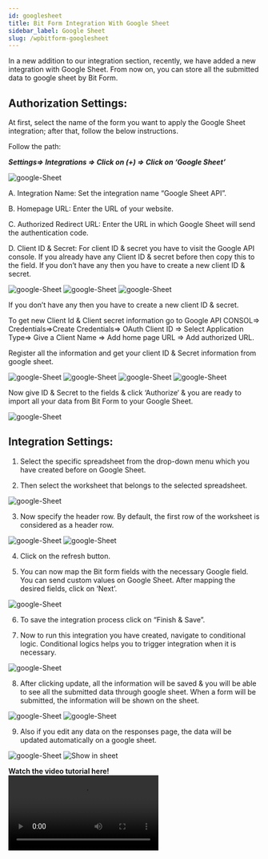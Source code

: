 ```yaml
---
id: googlesheet
title: Bit Form Integration With Google Sheet 
sidebar_label: Google Sheet
slug: /wpbitform-googlesheet
---
```


In a new addition to our integration section, recently, we have added a new integration with Google Sheet. From now on, you can store all the submitted data to google sheet by Bit Form.

## Authorization Settings:

At first, select the name of the form you want to apply the Google Sheet integration; after that, follow the below instructions.

Follow the path:

***Settings=> Integrations => Click on (+) => Click on ‘Google Sheet’***

<Image src="Google-Sheet-Integration/Select Google Sheet Integration" alt="google-Sheet" w="1875" h="420" />

A. Integration Name: Set the integration name “Google Sheet API”.

B. Homepage URL: Enter the URL of your website.

C. Authorized Redirect URL: Enter the URL in which Google Sheet will send the authentication code.

D. Client ID & Secret: For client ID & secret you have to visit the Google API console. If you already have any Client ID & secret before then copy this to the field. If you don’t have any then you have to create a new client ID & secret.

<Image src="Google-Sheet-Integration/To get ID & Secret" alt="google-Sheet" w="1020" h="550" />

<Image src="Google-Sheet-Integration/Credential to Google sheet" alt="google-Sheet" w="1020" h="300" />

<Image src="Google-Sheet-Integration/Created ID & Secret" alt="google-Sheet" w="1913" h="250" />

If you don’t have any then you have to create a new client ID & secret.

To get new Client Id & Client secret information go to Google API CONSOL=> Credentials=>Create Credentials=> OAuth Client ID => Select Application Type=> Give a Client Name => Add home page URL => Add authorized URL.

Register all the information and get your client ID & Secret information from google sheet.

<Image src="Google-Sheet-Integration/Create credentials_1" alt="google-Sheet" w="1875" h="300" />

<Image src="Google-Sheet-Integration/Create Credentials_2" alt="google-Sheet" w="1875" h="300" />

<Image src="Google-Sheet-Integration/Create Credential_3" alt="google-Sheet" w="1875" h="350" />

<Image src="Google-Sheet-Integration/Create Credential_4" alt="google-Sheet" w="1875" h="500" />

Now give ID & Secret to the fields & click ‘Authorize‘ & you are ready to import all your data from Bit Form to your Google Sheet.

<Image src="Google-Sheet-Integration/Give Id & secret" alt="google-Sheet" w="1875" h="350" />

## Integration Settings:

1. Select the specific spreadsheet from the drop-down menu which you have created before on Google Sheet.

2. Then select the worksheet that belongs to the selected spreadsheet.

<Image src="Google-Sheet-Integration/Spreadsheet, Worksheet,Header Row" alt="google-Sheet" w="1875" h="300" />

3. Now specify the header row. By default, the first row of the worksheet is considered as a header row.

<Image src="Google-Sheet-Integration/Header Row" alt="google-Sheet" w="1875" h="300" />

<Image src="Google-Sheet-Integration/Name of header row" alt="google-Sheet" w="1875" h="300" />

4. Click on the refresh button.

5. You can now map the Bit form fields with the necessary Google field. You can send custom values on Google Sheet. After mapping the desired fields, click on ‘Next’.

<Image src="Google-Sheet-Integration/Map" alt="google-Sheet" w="1875" h="350" />

6. To save the integration process click on “Finish & Save”.

7. Now to run this integration you have created, navigate to conditional logic. Conditional logics helps you to trigger integration when it is necessary.

<Image src="Google-Sheet-Integration/Conditional Logics" alt="google-Sheet" w="1875" h="350" />

8. After clicking update, all the information will be saved & you will be able to see all the submitted data through google sheet. When a form will be submitted, the information will be shown on the sheet.

<Image src="Google-Sheet-Integration/Test" alt="google-Sheet" w="1875" h="380" />

<Image src="Google-Sheet-Integration/Show in sheet" alt="google-Sheet" w="1875" h="380" />

9. Also if you edit any data on the responses page, the data will be updated automatically on a google sheet.

<Image src="Google-Sheet-Integration/Responses update" alt="google-Sheet" w="1875" h="200" />

<Image src="Google-Sheet-Integration/Show update" alt="Show in sheet" w="1875" h="400" />

**Watch the video tutorial here!**
<Video youtube src="Vb4CE-hXbbo" />








